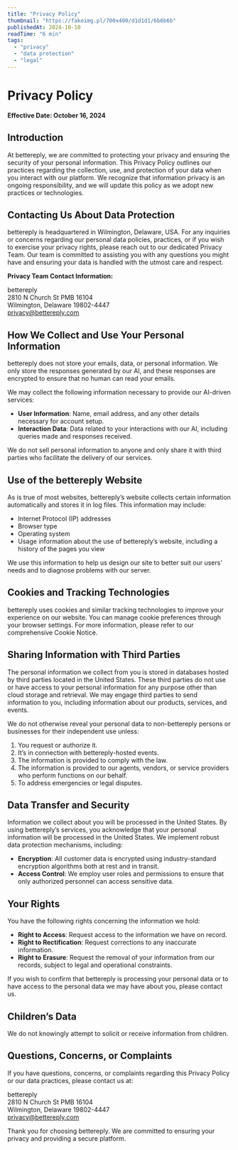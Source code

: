 ```yaml
---
title: "Privacy Policy"
thumbnail: "https://fakeimg.pl/700x400/d1d1d1/6b6b6b"
publishedAt: 2024-10-10
readTime: "6 min"
tags:
  - "privacy"
  - "data protection"
  - "legal"
---
```


# Privacy Policy

**Effective Date: October 16, 2024**

## Introduction

At bettereply, we are committed to protecting your privacy and ensuring the security of your personal information. This Privacy Policy outlines our practices regarding the collection, use, and protection of your data when you interact with our platform. We recognize that information privacy is an ongoing responsibility, and we will update this policy as we adopt new practices or technologies.

## Contacting Us About Data Protection

bettereply is headquartered in Wilmington, Delaware, USA. For any inquiries or concerns regarding our personal data policies, practices, or if you wish to exercise your privacy rights, please reach out to our dedicated Privacy Team. Our team is committed to assisting you with any questions you might have and ensuring your data is handled with the utmost care and respect.

**Privacy Team Contact Information:**

bettereply  
2810 N Church St PMB 16104  
Wilmington, Delaware 19802-4447  
privacy@bettereply.com

## How We Collect and Use Your Personal Information

bettereply does not store your emails, data, or personal information. We only store the responses generated by our AI, and these responses are encrypted to ensure that no human can read your emails. 

We may collect the following information necessary to provide our AI-driven services:

- **User Information**: Name, email address, and any other details necessary for account setup.
- **Interaction Data**: Data related to your interactions with our AI, including queries made and responses received.

We do not sell personal information to anyone and only share it with third parties who facilitate the delivery of our services.

## Use of the bettereply Website

As is true of most websites, bettereply’s website collects certain information automatically and stores it in log files. This information may include:

- Internet Protocol (IP) addresses
- Browser type
- Operating system
- Usage information about the use of bettereply’s website, including a history of the pages you view

We use this information to help us design our site to better suit our users’ needs and to diagnose problems with our server.

## Cookies and Tracking Technologies

bettereply uses cookies and similar tracking technologies to improve your experience on our website. You can manage cookie preferences through your browser settings. For more information, please refer to our comprehensive Cookie Notice.

## Sharing Information with Third Parties

The personal information we collect from you is stored in databases hosted by third parties located in the United States. These third parties do not use or have access to your personal information for any purpose other than cloud storage and retrieval. We may engage third parties to send information to you, including information about our products, services, and events.

We do not otherwise reveal your personal data to non-bettereply persons or businesses for their independent use unless:

1. You request or authorize it.
2. It’s in connection with bettereply-hosted events.
3. The information is provided to comply with the law.
4. The information is provided to our agents, vendors, or service providers who perform functions on our behalf.
5. To address emergencies or legal disputes.

## Data Transfer and Security

Information we collect about you will be processed in the United States. By using bettereply’s services, you acknowledge that your personal information will be processed in the United States. We implement robust data protection mechanisms, including:

- **Encryption**: All customer data is encrypted using industry-standard encryption algorithms both at rest and in transit.
- **Access Control**: We employ user roles and permissions to ensure that only authorized personnel can access sensitive data.

## Your Rights

You have the following rights concerning the information we hold:

- **Right to Access**: Request access to the information we have on record.
- **Right to Rectification**: Request corrections to any inaccurate information.
- **Right to Erasure**: Request the removal of your information from our records, subject to legal and operational constraints.

If you wish to confirm that bettereply is processing your personal data or to have access to the personal data we may have about you, please contact us.

## Children’s Data

We do not knowingly attempt to solicit or receive information from children.

## Questions, Concerns, or Complaints

If you have questions, concerns, or complaints regarding this Privacy Policy or our data practices, please contact us at:

bettereply  
2810 N Church St PMB 16104  
Wilmington, Delaware 19802-4447  
privacy@bettereply.com

Thank you for choosing bettereply. We are committed to ensuring your privacy and providing a secure platform.
